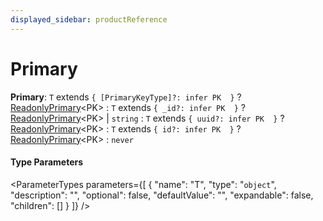 ```yaml
---
displayed_sidebar: productReference
---
```



# Primary

 **Primary**: `T` extends ``{ [PrimaryKeyType]?: infer PK  }`` ? [ReadonlyPrimary](ReadonlyPrimary.mdx)&#60;PK&#62; : `T` extends ``{ _id?: infer PK  }`` ? [ReadonlyPrimary](ReadonlyPrimary.mdx)&#60;PK&#62; \| `string` : `T` extends ``{ uuid?: infer PK  }`` ? [ReadonlyPrimary](ReadonlyPrimary.mdx)&#60;PK&#62; : `T` extends ``{ id?: infer PK  }`` ? [ReadonlyPrimary](ReadonlyPrimary.mdx)&#60;PK&#62; : `never`

#### Type Parameters

<ParameterTypes parameters={[
  {
    "name": "T",
    "type": "`object`",
    "description": "",
    "optional": false,
    "defaultValue": "",
    "expandable": false,
    "children": []
  }
]} />
